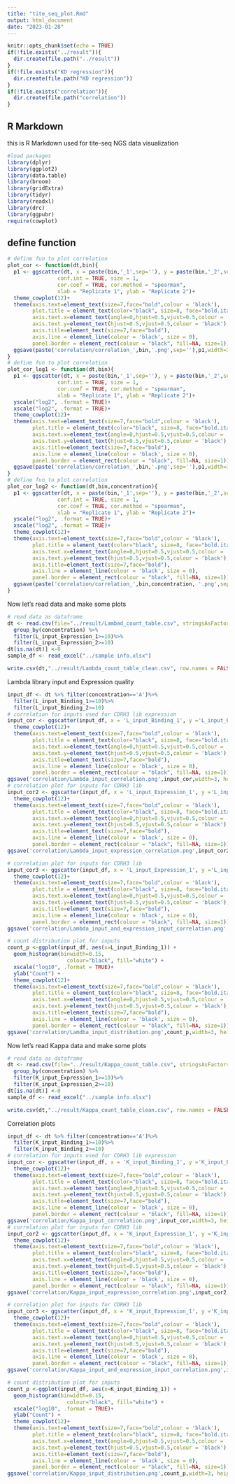 ```yaml
---
title: "tite_seq_plot.Rmd"
output: html_document
date: "2023-01-28"
---
```


```r
knitr::opts_chunk$set(echo = TRUE)
if(!file.exists("../result")){
  dir.create(file.path("../result"))
}
if(!file.exists("KD regression")){
  dir.create(file.path("KD regression"))
}
if(!file.exists("correlation")){
  dir.create(file.path("correlation"))
}
```

## R Markdown
this is R Markdown used for tite-seq NGS data visualization

```r
#load packages
library(dplyr)
library(ggplot2)
library(data.table)
library(broom)
library(gridExtra)
library(tidyr)
library(readxl)
library(drc)
library(ggpubr)
require(cowplot)
```

## define function

```r
# define fun to plot correlation
plot_cor <- function(dt,bin){
  p1 <- ggscatter(dt, x = paste(bin,'_1',sep=''), y = paste(bin,'_2',sep=''), 
                conf.int = TRUE, size = 1,
                cor.coef = TRUE, cor.method = "spearman",
                xlab = "Replicate 1", ylab = "Replicate 2")+ 
  theme_cowplot(12)+
  theme(axis.text=element_text(size=7,face="bold",colour = 'black'),
        plot.title = element_text(color="black", size=8, face="bold.italic"),
        axis.text.x=element_text(angle=0,hjust=0.5,vjust=0.5,colour = 'black'),
        axis.text.y=element_text(hjust=0.5,vjust=0.5,colour = 'black'),
        axis.title=element_text(size=7,face="bold"),
        axis.line = element_line(colour = 'black', size = 0),
        panel.border = element_rect(colour = "black", fill=NA, size=1))
  ggsave(paste('correlation/correlation_',bin,'.png',sep=''),p1,width=3, height=3, dpi=300,bg='white')
}
# define fun to plot correlation
plot_cor_log1 <- function(dt,bin){
  p1 <- ggscatter(dt, x = paste(bin,'_1',sep=''), y = paste(bin,'_2',sep=''), 
                conf.int = TRUE, size = 1,
                cor.coef = TRUE, cor.method = "spearman",
                xlab = "Replicate 1", ylab = "Replicate 2")+ 
  yscale("log2", .format = TRUE)+ 
  xscale("log2", .format = TRUE)+
  theme_cowplot(12)+
  theme(axis.text=element_text(size=7,face="bold",colour = 'black'),
        plot.title = element_text(color="black", size=8, face="bold.italic"),
        axis.text.x=element_text(angle=0,hjust=0.5,vjust=0.5,colour = 'black'),
        axis.text.y=element_text(hjust=0.5,vjust=0.5,colour = 'black'),
        axis.title=element_text(size=7,face="bold"),
        axis.line = element_line(colour = 'black', size = 0),
        panel.border = element_rect(colour = "black", fill=NA, size=1))
  ggsave(paste('correlation/correlation_',bin,'.png',sep=''),p1,width=3, height=3, dpi=300,bg='white')
}
# define fun to plot correlation
plot_cor_log2 <- function(dt,bin,concentration){
  p1 <- ggscatter(dt, x = paste(bin,'_1',sep=''), y = paste(bin,'_2',sep=''), 
                conf.int = TRUE, size = 1,
                cor.coef = TRUE, cor.method = "spearman",
                xlab = "Replicate 1", ylab = "Replicate 2")+ 
  yscale("log2", .format = TRUE)+ 
  xscale("log2", .format = TRUE)+
  theme_cowplot(12)+
  theme(axis.text=element_text(size=7,face="bold",colour = 'black'),
        plot.title = element_text(color="black", size=8, face="bold.italic"),
        axis.text.x=element_text(angle=0,hjust=0.5,vjust=0.5,colour = 'black'),
        axis.text.y=element_text(hjust=0.5,vjust=0.5,colour = 'black'),
        axis.title=element_text(size=7,face="bold"),
        axis.line = element_line(colour = 'black', size = 0),
        panel.border = element_rect(colour = "black", fill=NA, size=1))
  ggsave(paste('correlation/correlation_',bin,concentration, '.png',sep=''),p1,width=3, height=3, dpi=300,bg='white')
}
```

Now let's read data and make some plots
```r
# read data as dataframe
dt <- read.csv(file="../result/Lambad_count_table.csv", stringsAsFactors=F)%>%
  group_by(concentration) %>%
  filter(L_input_Expression_1>=10)%>%
  filter(L_input_Expression_2>=10)
dt[is.na(dt)] <-0
sample_df <- read_excel("../sample info.xlsx")

write.csv(dt,"../result/Lambda_count_table_clean.csv", row.names = FALSE)
```

Lambda library input and Expression quality

```r
input_df <- dt %>% filter(concentration=='A')%>%
  filter(L_input_Binding_1>=10)%>%
  filter(L_input_Binding_2>=10)
# correlation for inputs used for CDRH3 lib expression
input_cor <- ggscatter(input_df, x = 'L_input_Binding_1', y ='L_input_Binding_2', conf.int = TRUE, size = 1,cor.coef = TRUE, cor.method = "spearman", xlab = "Replicate 1", ylab = "Replicate 2") + 
  theme_cowplot(12)+
  theme(axis.text=element_text(size=7,face="bold",colour = 'black'),
        plot.title = element_text(color="black", size=8, face="bold.italic"),
        axis.text.x=element_text(angle=0,hjust=0.5,vjust=0.5,colour = 'black'),
        axis.text.y=element_text(hjust=0.5,vjust=0.5,colour = 'black'),
        axis.title=element_text(size=7,face="bold"),
        axis.line = element_line(colour = 'black', size = 0),
        panel.border = element_rect(colour = "black", fill=NA, size=1))
ggsave('correlation/Lambda_input_correlation.png',input_cor,width=3, height=3, dpi=300,bg='white')
# correlation plot for inputs for CDRH3 lib
input_cor2 <- ggscatter(input_df, x = 'L_input_Expression_1', y ='L_input_Expression_2', conf.int = TRUE, size = 1,cor.coef = TRUE, cor.method = "spearman", xlab = "Replicate 1", ylab = "Replicate 2") + 
  theme_cowplot(12)+
  theme(axis.text=element_text(size=7,face="bold",colour = 'black'),
        plot.title = element_text(color="black", size=8, face="bold.italic"),
        axis.text.x=element_text(angle=0,hjust=0.5,vjust=0.5,colour = 'black'),
        axis.text.y=element_text(hjust=0.5,vjust=0.5,colour = 'black'),
        axis.title=element_text(size=7,face="bold"),
        axis.line = element_line(colour = 'black', size = 0),
        panel.border = element_rect(colour = "black", fill=NA, size=1))
ggsave('correlation/Lambda_input_expression_correlation.png',input_cor2,width=3, height=3, dpi=300,bg='white')

# correlation plot for inputs for CDRH3 lib
input_cor3 <- ggscatter(input_df, x = 'L_input_Expression_1', y ='L_input_Binding_1', conf.int = TRUE, size = 1,cor.coef = TRUE, cor.method = "spearman", xlab = "Replicate 1", ylab = "Replicate 2") + 
  theme_cowplot(12)+
  theme(axis.text=element_text(size=7,face="bold",colour = 'black'),
        plot.title = element_text(color="black", size=8, face="bold.italic"),
        axis.text.x=element_text(angle=0,hjust=0.5,vjust=0.5,colour = 'black'),
        axis.text.y=element_text(hjust=0.5,vjust=0.5,colour = 'black'),
        axis.title=element_text(size=7,face="bold"),
        axis.line = element_line(colour = 'black', size = 0),
        panel.border = element_rect(colour = "black", fill=NA, size=1))
ggsave('correlation/Lambda_input_and_expression_input_correlation.png',input_cor3,width=3, height=3, dpi=300,bg='white')

# count distribution plot for inputs
count_p <-ggplot(input_df, aes(x=L_input_Binding_1)) + 
  geom_histogram(binwidth=0.15,
                   colour="black", fill="white") +
  xscale("log10", .format = TRUE)+
  ylab("Count") +
  theme_cowplot(12)+
  theme(axis.text=element_text(size=7,face="bold",colour = 'black'),
        plot.title = element_text(color="black", size=8, face="bold.italic"),
        axis.text.x=element_text(angle=0,hjust=0.5,vjust=0.5,colour = 'black'),
        axis.text.y=element_text(hjust=0.5,vjust=0.5,colour = 'black'),
        axis.title=element_text(size=7,face="bold"),
        axis.line = element_line(colour = 'black', size = 0),
        panel.border = element_rect(colour = "black", fill=NA, size=1))
ggsave('correlation/Lamdba_input_distribution.png',count_p,width=3, height=3, dpi=300,bg='white')
```

Now let's read Kappa data and make some plots
```r
# read data as dataframe
dt <- read.csv(file="../result/Kappa_count_table.csv", stringsAsFactors=F)%>%
  group_by(concentration) %>%
  filter(K_input_Expression_1>=10)%>%
  filter(K_input_Expression_2>=10)
dt[is.na(dt)] <-0
sample_df <- read_excel("../sample info.xlsx")

write.csv(dt,"../result/Kappa_count_table_clean.csv", row.names = FALSE)
```

Correlation plots

```r
input_df <- dt %>% filter(concentration=='A')%>%
  filter(K_input_Binding_1>=10)%>%
  filter(K_input_Binding_2>=10)
# correlation for inputs used for CDRH3 lib expression
input_cor <- ggscatter(input_df, x = 'K_input_Binding_1', y ='K_input_Binding_2', conf.int = TRUE, size = 1,cor.coef = TRUE, cor.method = "spearman", xlab = "Replicate 1", ylab = "Replicate 2") + 
  theme_cowplot(12)+
  theme(axis.text=element_text(size=7,face="bold",colour = 'black'),
        plot.title = element_text(color="black", size=8, face="bold.italic"),
        axis.text.x=element_text(angle=0,hjust=0.5,vjust=0.5,colour = 'black'),
        axis.text.y=element_text(hjust=0.5,vjust=0.5,colour = 'black'),
        axis.title=element_text(size=7,face="bold"),
        axis.line = element_line(colour = 'black', size = 0),
        panel.border = element_rect(colour = "black", fill=NA, size=1))
ggsave('correlation/Kappa_input_correlation.png',input_cor,width=3, height=3, dpi=300,bg='white')
# correlation plot for inputs for CDRH3 lib
input_cor2 <- ggscatter(input_df, x = 'K_input_Expression_1', y ='K_input_Expression_2', conf.int = TRUE, size = 1,cor.coef = TRUE, cor.method = "spearman", xlab = "Replicate 1", ylab = "Replicate 2") + 
  theme_cowplot(12)+
  theme(axis.text=element_text(size=7,face="bold",colour = 'black'),
        plot.title = element_text(color="black", size=8, face="bold.italic"),
        axis.text.x=element_text(angle=0,hjust=0.5,vjust=0.5,colour = 'black'),
        axis.text.y=element_text(hjust=0.5,vjust=0.5,colour = 'black'),
        axis.title=element_text(size=7,face="bold"),
        axis.line = element_line(colour = 'black', size = 0),
        panel.border = element_rect(colour = "black", fill=NA, size=1))
ggsave('correlation/Kappa_input_expression_correlation.png',input_cor2,width=3, height=3, dpi=300,bg='white')

# correlation plot for inputs for CDRH3 lib
input_cor3 <- ggscatter(input_df, x = 'K_input_Expression_1', y ='K_input_Binding_1', conf.int = TRUE, size = 1,cor.coef = TRUE, cor.method = "spearman", xlab = "Replicate 1", ylab = "Replicate 2") + 
  theme_cowplot(12)+
  theme(axis.text=element_text(size=7,face="bold",colour = 'black'),
        plot.title = element_text(color="black", size=8, face="bold.italic"),
        axis.text.x=element_text(angle=0,hjust=0.5,vjust=0.5,colour = 'black'),
        axis.text.y=element_text(hjust=0.5,vjust=0.5,colour = 'black'),
        axis.title=element_text(size=7,face="bold"),
        axis.line = element_line(colour = 'black', size = 0),
        panel.border = element_rect(colour = "black", fill=NA, size=1))
ggsave('correlation/Kappa_input_and_expression_input_correlation.png',input_cor3,width=3, height=3, dpi=300,bg='white')

# count distribution plot for inputs
count_p <-ggplot(input_df, aes(x=K_input_Binding_1)) + 
  geom_histogram(binwidth=0.15,
                   colour="black", fill="white") +
  xscale("log10", .format = TRUE)+
  ylab("Count") +
  theme_cowplot(12)+
  theme(axis.text=element_text(size=7,face="bold",colour = 'black'),
        plot.title = element_text(color="black", size=8, face="bold.italic"),
        axis.text.x=element_text(angle=0,hjust=0.5,vjust=0.5,colour = 'black'),
        axis.text.y=element_text(hjust=0.5,vjust=0.5,colour = 'black'),
        axis.title=element_text(size=7,face="bold"),
        axis.line = element_line(colour = 'black', size = 0),
        panel.border = element_rect(colour = "black", fill=NA, size=1))
ggsave('correlation/Kappa_input_distribution.png',count_p,width=3, height=3, dpi=300,bg='white')
```
